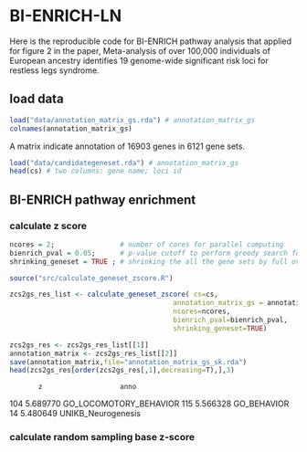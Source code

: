 # BI-ENRICH-LN

Here is the reproducible code for BI-ENRICH pathway analysis that applied for figure 2 in the paper, Meta-analysis of over 100,000 individuals of European ancestry identifies 19 genome-wide significant risk loci for restless legs syndrome. 

## load data

```r
load("data/annotation_matrix_gs.rda") # annotation_matrix_gs
colnames(annotation_matrix_gs)
```
A matrix indicate annotation of 16903 genes in 6121 gene sets.

```r
load("data/candidategeneset.rda") # annotation_matrix_gs
head(cs) # two columns: gene name; loci id
```

## BI-ENRICH pathway enrichment

### calculate z score 

```r

ncores = 2;                # number of cores for parallel computing
bienrich_pval = 0.05;      # p-value cutoff to perform greedy search for the potention multiple mixed gene sets.
shrinking_geneset = TRUE ; # shrinking the all the gene sets by full overlap, the larger one will be remove to accelerate computing 

source("src/calculate_geneset_zscore.R")

zcs2gs_res_list <- calculate_geneset_zscore( cs=cs,
										annotation_matrix_gs = annotation_matrix_gs, 
										ncores=ncores, 
										bienrich_pval=bienrich_pval,
										shrinking_geneset=TRUE)

zcs2gs_res <- zcs2gs_res_list[[1]]
annotation_matrix <- zcs2gs_res_list[[2]]
save(annotation_matrix,file="annotation_matrix_gs_sk.rda")
head(zcs2gs_res[order(zcs2gs_res[,1],decreasing=T),],3)
```
           z                   anno
104 5.689770 GO_LOCOMOTORY_BEHAVIOR
115 5.566328            GO_BEHAVIOR
14  5.480649     UNIKB_Neurogenesis

### calculate random sampling base z-score

```r

```


